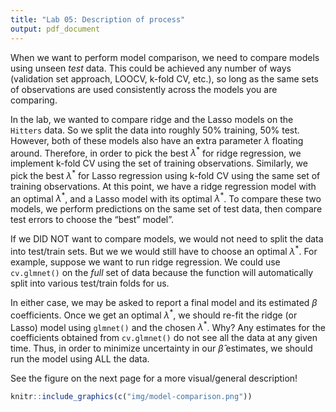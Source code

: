 ```yaml
---
title: "Lab 05: Description of process"
output: pdf_document
---
```


When we want to perform model comparison, we need to compare models using unseen *test* data. This could be achieved any number of ways (validation set approach, LOOCV, k-fold CV, etc.), so long as the same sets of observations are used consistently across the models you are comparing. 

In the lab, we wanted to compare ridge and the Lasso models on the `Hitters` data. So we split the data into roughly 50% training, 50% test. However, both of these models also have an extra parameter $\lambda$ floating around. Therefore, in order to pick the best $\lambda^*$ for ridge regression, we implement k-fold CV using the set of training observations. Similarly, we pick the best $\lambda^*$ for Lasso regression using k-fold CV using the same set of training observations. At this point, we have a ridge regression model with an optimal $\lambda^*$, and a Lasso model with its optimal $\lambda^*$. To compare these two models, we perform predictions on the same set of test data, then compare test errors to choose the "best" model".

If we DID NOT want to compare models, we would not need to split the data into test/train sets. But we we would still have to choose an optimal $\lambda^*$. For example, suppose we want to run ridge regression. We could use `cv.glmnet()` on the *full* set of data because the function will automatically split into various test/train folds for us. 


In either case, we may be asked to report a final model and its estimated $\beta$ coefficients. Once we get an optimal $\lambda^*$, we should re-fit the ridge (or Lasso) model using `glmnet()` and the chosen $\lambda^*$. Why? Any estimates for the coefficients obtained from `cv.glmnet()` do not see all the data at any given time. Thus, in order to minimize uncertainty in our $\hat{\beta}$ estimates, we should run the model using ALL the data. 

See the figure on the next page for a more visual/general description!


```r
knitr::include_graphics(c("img/model-comparison.png"))
```

